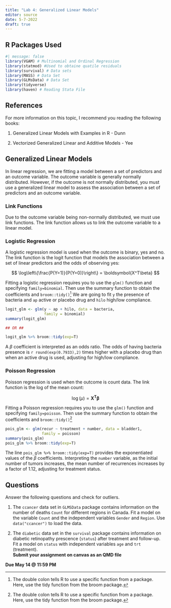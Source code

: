 ```yaml
---
title: "Lab 4: Generalized Linear Models"
editor: source
date: 5-7-2022
draft: true
---
```


## R Packages Used

```r
#| message: false
library(VGAM) # Multinomial and Ordinal Regression
library(statmod) #Used to obtaine quatile residuals
library(survival) # Data sets
library(MASS) # Data Set
library(GLMsData) # Data Set
library(tidyverse)
library(haven) # Reading Stata File
```

## References

For more information on this topic, I recommend you reading the following books:

1. Generalized Linear Models with Examples in R - Dunn

2. Vectorized Generalized Linear and Additive Models - Yee

## Generalized Linear Models

In linear regression, we are fitting a model between a set of predictors and an outcome variable. The outcome variable is generally normally distributed. However, if the outcome is not normally distributed, you must use a generalized linear model to assess the association between a set of predictors and an outcome variable.

### Link Functions

Due to the outcome variable being non-normally distributed, we must use link functions. The link function allows us to link the outcome variable to a linear model.

### Logistic Regression

A logistic regression model is used when the outcome is binary, yes and no. The link function is the logit function that models the association between a set of linear predictors and the odds of observing yes:

$$
\log\left\{\frac{P(Y=1)}{P(Y=0)}\right\} = \boldsymbol{X^T\beta}
$$

Fitting a logistic regression requires you to use the `glm()` function and specifying `family=binomial`. Then use the summary function to obtain the coefficients and `broom::tidy()`^[The double colon tells R to use a specific function from a package. Here, use the tidy function from the broom package.] We are going to fit `y` the presence of bacteria and `ap` active or placebo drug and `hilo` high/low compliance.

```r
logit_glm <- glm(y ~ ap + hilo, data = bacteria, 
                 family = binomial)
summary(logit_glm)

## OR ##

logit_glm %>% broom::tidy(exp=T)
```

A $\beta$ coefficient is interpreted as an odds ratio. The odds of having bacteria presence is `r round(exp(0.7933),2)` times higher with a placebo drug than when an active drug is used, adjusting for high/low compliance.


### Poisson Regression

Poisson regression is used when the outcome is count data. The link function is the log of the mean count:

$$
\log(\mu)=\boldsymbol{X^T\beta}
$$

Fitting a Poisson regression requires you to use the `glm()` function and specifying `family=poisson`. Then use the summary function to obtain the coefficients and `broom::tidy()`^[The double colon tells R to use a specific function from a package. Here, use the tidy function from the broom package.]

```r
pois_glm <- glm(recur ~ treatment + number, data = bladder1, 
                family = poisson)
summary(pois_glm)
pois_glm %>% broom::tidy(exp=T)
```
The line `pois_glm %>% broom::tidy(exp=T)` provides the exponentiated values of the $\beta$ coefficients. Interpreting the `number` variable, as the initial number of tumors increases, the mean number of recurrences increases by a factor of 1.12, adjusting for treatment status.


## Questions

Answer the following questions and check for outliers.

1. The `ccancer` data set in `GLMSData` package contains information on the number of deaths `Count` for different regions in Canada. Fit a model on the variable `Count` and the independent variables `Gender` and `Region`. Use `data("ccancer")` to load the data.

2. The `diabetic` data set in the `survival` package contains information on diabetic retinopathy prescence (`status`) after treatment and follow-up. Fit a model on `status` with independent variables `age` and `trt` (treatment).  
**Submit your assignment on canvas as an QMD file**

**Due May 14 \@ 11:59 PM**